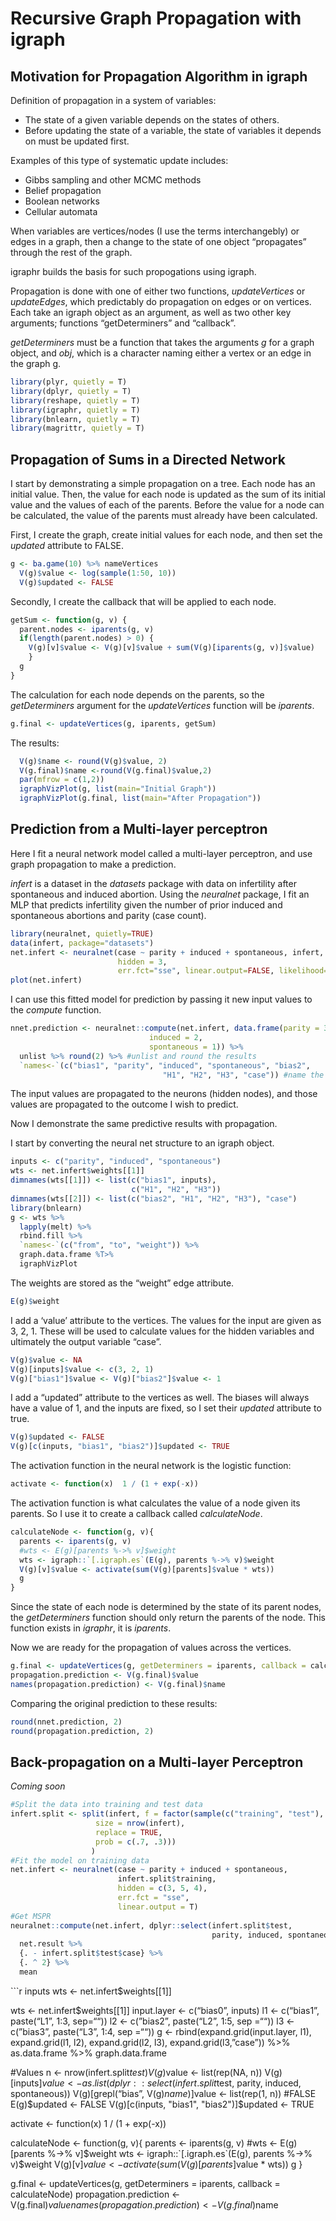 <!--
  %\VignetteIndexEntry{More igraph visualization with igraphr}
  %\VignetteEngine{knitr::rmarkdown}
  \usepackage[utf8]{inputenc}
-->

# Recursive Graph Propagation with igraph 

## Motivation for Propagation Algorithm in igraph

Definition of propagation in a system of variables:

* The state of a given variable depends on the states of others.
* Before updating the state of a variable, the state of variables it depends on must be updated first. 

Examples of this type of systematic update includes:

* Gibbs sampling and other MCMC methods
* Belief propagation
* Boolean networks
* Cellular automata

When variables are vertices/nodes (I use the terms interchangebly) or edges in a graph, then a change to the state of one object "propagates" through the rest of the graph.

igraphr builds the basis for such propogations using igraph.

Propagation is done with one of either two functions, *updateVertices* or *updateEdges*, which predictably do propagation on edges or on vertices.  Each take an igraph object as an argument, as well as two other key arguments; functions "getDeterminers" and "callback".  

*getDeterminers* must be a function that takes the arguments *g* for a graph object, and *obj*, which is a character naming either a vertex or an edge in the graph g.

```r
library(plyr, quietly = T)
library(dplyr, quietly = T)
library(reshape, quietly = T)
library(igraphr, quietly = T)
library(bnlearn, quietly = T)
library(magrittr, quietly = T)
```

## Propagation of Sums in a Directed Network

I start by demonstrating a simple propagation on a tree.  Each node has an initial value.  Then, the value for each node is updated as the sum of its initial value and the values of each of the parents.  Before the value for a node can be calculated, the value of the parents must already have been calculated.

First, I create the graph, create initial values for each node, and then set the *updated* attribute to FALSE.  

```r
g <- ba.game(10) %>% nameVertices
  V(g)$value <- log(sample(1:50, 10))
  V(g)$updated <- FALSE
```

Secondly, I create the callback that will be applied to each node.

```r
getSum <- function(g, v) {
  parent.nodes <- iparents(g, v)
  if(length(parent.nodes) > 0) {
    V(g)[v]$value <- V(g)[v]$value + sum(V(g)[iparents(g, v)]$value)
    }
  g
}
```

The calculation for each node depends on the parents, so the *getDeterminers* argument for the *updateVertices* function will be *iparents*.

```r
g.final <- updateVertices(g, iparents, getSum)
```

The results:

```r
  V(g)$name <- round(V(g)$value, 2)
  V(g.final)$name <-round(V(g.final)$value,2)
  par(mfrow = c(1,2))
  igraphVizPlot(g, list(main="Initial Graph"))
  igraphVizPlot(g.final, list(main="After Propagation"))
```

## Prediction from a Multi-layer perceptron

Here I fit a neural network model called a multi-layer perceptron, and use graph propagation to make a prediction.

*infert* is a dataset in the *datasets* package with data on infertility after spontaneous and induced abortion.  Using the *neuralnet* package, I fit an MLP that predicts infertility given the number of prior induced and spontaneous abortions and parity (case count).

```r
library(neuralnet, quietly=TRUE)
data(infert, package="datasets")
net.infert <- neuralnet(case ~ parity + induced + spontaneous, infert,
                        hidden = 3,
                        err.fct="sse", linear.output=FALSE, likelihood=TRUE)
plot(net.infert)
```

I can use this fitted model for prediction by passing it new input values to the *compute* function.

```r
nnet.prediction <- neuralnet::compute(net.infert, data.frame(parity = 3, 
                               induced = 2, 
                               spontaneous = 1)) %>%
  unlist %>% round(2) %>% #unlist and round the results
  `names<-`(c("bias1", "parity", "induced", "spontaneous", "bias2",
                                  "H1", "H2", "H3", "case")) #name the variables
```

The input values are propagated to the neurons (hidden nodes), and those values are propagated to the outcome I wish to predict.

Now I demonstrate the same predictive results with propagation.

I start by converting the neural net structure to an igraph object.

```r
inputs <- c("parity", "induced", "spontaneous")
wts <- net.infert$weights[[1]]
dimnames(wts[[1]]) <- list(c("bias1", inputs),
                           c("H1", "H2", "H3"))
dimnames(wts[[2]]) <- list(c("bias2", "H1", "H2", "H3"), "case")
library(bnlearn)
g <- wts %>%
  lapply(melt) %>%
  rbind.fill %>%
  `names<-`(c("from", "to", "weight")) %>%
  graph.data.frame %T>%
  igraphVizPlot
```

The weights are stored as the "weight" edge attribute.

```r
E(g)$weight
```

I add a 'value' attribute to the vertices.  The values for the input are given as 3, 2, 1.  These will be used to calculate values for the hidden variables and ultimately the output variable "case". 

```r
V(g)$value <- NA
V(g)[inputs]$value <- c(3, 2, 1)
V(g)["bias1"]$value <- V(g)["bias2"]$value <- 1
```

I add a "updated" attribute to the vertices as well.  The biases will always have a value of 1, and the inputs are fixed, so I set their *updated* attribute to true.

```r
V(g)$updated <- FALSE
V(g)[c(inputs, "bias1", "bias2")]$updated <- TRUE
```

The activation function in the neural network is the logistic function:

```r
activate <- function(x)  1 / (1 + exp(-x))
```

The activation function is what calculates the value of a node given its parents.  So I use it to create a callback called *calculateNode*. 

```r
calculateNode <- function(g, v){
  parents <- iparents(g, v)
  #wts <- E(g)[parents %->% v]$weight
  wts <- igraph::`[.igraph.es`(E(g), parents %->% v)$weight
  V(g)[v]$value <- activate(sum(V(g)[parents]$value * wts)) 
  g
}
```

Since the state of each node is determined by the state of its parent nodes, the *getDeterminers* function should only return the parents of the node.  This function exists in *igraphr*, it is *iparents*.

Now we are ready for the propagation of values across the vertices.

```r
g.final <- updateVertices(g, getDeterminers = iparents, callback = calculateNode)
propagation.prediction <- V(g.final)$value
names(propagation.prediction) <- V(g.final)$name
```

Comparing the original prediction to these results:

```r
round(nnet.prediction, 2)
round(propagation.prediction, 2)
```

## Back-propagation on a Multi-layer Perceptron
*Coming soon*

```r
#Split the data into training and test data
infert.split <- split(infert, f = factor(sample(c("training", "test"), 
                   size = nrow(infert), 
                   replace = TRUE, 
                   prob = c(.7, .3)))
                  )
#Fit the model on training data
net.infert <- neuralnet(case ~ parity + induced + spontaneous, 
                        infert.split$training,
                        hidden = c(3, 5, 4), 
                        err.fct = "sse", 
                        linear.output = T)
#Get MSPR
neuralnet::compute(net.infert, dplyr::select(infert.split$test, 
                                             parity, induced, spontaneous)) %$%
  net.result %>%
  {. - infert.split$test$case} %>%
  {. ^ 2} %>%
  mean
```
 
```r
inputs
wts <- net.infert$weights[[1]]

wts <- net.infert$weights[[1]]
input.layer <- c("bias0", inputs)
l1 <- c("bias1", paste("L1", 1:3, sep=""))
l2 <- c("bias2", paste("L2", 1:5, sep =""))
l3 <- c("bias3", paste("L3", 1:4, sep =""))
g <- rbind(expand.grid(input.layer, l1),
      expand.grid(l1, l2),
      expand.grid(l2, l3),
      expand.grid(l3, "case")) %>%
  as.data.frame %>%
  graph.data.frame




#Values
n <- nrow(infert.split$test)
V(g)$value <- list(rep(NA, n))
V(g)[inputs]$value <- as.list(dplyr::select(infert.split$test, 
                                             parity, induced, spontaneous))
V(g)[grepl("bias", V(g)$name)]$value <- list(rep(1, n)) 
#FALSE
E(g)$updated <- FALSE
V(g)[c(inputs, "bias1", "bias2")]$updated <- TRUE

activate <- function(x)  1 / (1 + exp(-x))

calculateNode <- function(g, v){
  parents <- iparents(g, v)
  #wts <- E(g)[parents %->% v]$weight
  wts <- igraph::`[.igraph.es`(E(g), parents %->% v)$weight
  V(g)[v]$value <- activate(sum(V(g)[parents]$value * wts)) 
  g
}

g.final <- updateVertices(g, getDeterminers = iparents, callback = calculateNode)
propagation.prediction <- V(g.final)$value
names(propagation.prediction) <- V(g.final)$name








